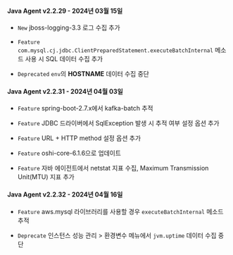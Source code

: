 #### Java Agent v2.2.29 - 2024년 03월 15일

- <code class="New">New</code> jboss-logging-3.3 로그 수집 추가

- <code class="Feature">Feature</code> <code>com.mysql.cj.jdbc.ClientPreparedStatement.executeBatchInternal</code> 메소드 사용 시 SQL 데이터 수집 추가

- <code class="Deprecated">Deprecated</code> <code>env</code>의 <b>HOSTNAME</b> 데이터 수집 중단

#### Java Agent v2.2.31 - 2024년 04월 03일

- <code class="Feature">Feature</code> spring-boot-2.7.x에서 kafka-batch 추적

- <code class="Feature">Feature</code> JDBC 드라이버에서 SqlException 발생 시 추적 여부 설정 옵션 추가

- <code class="Feature">Feature</code> URL + HTTP method 설정 옵션 추가

- <code class="Feature">Feature</code> oshi-core-6.1.6으로 업데이트

- <code class="Feature">Feature</code> 자바 에이전트에서 netstat 지표 수집, Maximum Transmission Unit(MTU) 지표 추가

#### Java Agent v2.2.32 - 2024년 04월 16일

- <code class="Feature">Feature</code> aws.mysql 라이브러리를 사용할 경우 <code>executeBatchInternal</code> 메소드 추적

- <code class="Deprecate">Deprecate</code> <span class="uitext">인스턴스 성능 관리</span> &gt; <span class="uitext">환경변수</span> 메뉴에서 <code>jvm.uptime</code> 데이터 수집 중단

